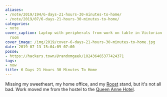 ```yaml
---
aliases:
- /note/2019/194/6-days-21-hours-30-minutes-to-home/
- /note/2019/07/6-days-21-hours-30-minutes-to-home/
categories:
- note
cover_caption: Laptop with peripherals from work on table in Victorian style hotel
  room
cover_image: /img/2019/cover-6-days-21-hours-30-minutes-to-home.jpg
date: 2019-07-13 15:04:09-07:00
posse:
- https://hackers.town/@randomgeek/102436465377424371
tags:
- now
title: 6 Days 21 Hours 30 Minutes To Home
---
```


Missing my sweetheart, my home office, and my [Roost][] stand, but it's not all bad. Work moved me from the hostel to the [Queen Anne Hotel][].

[Roost]: https://www.therooststand.com/
[Queen Anne Hotel]: https://www.queenanne.com/
